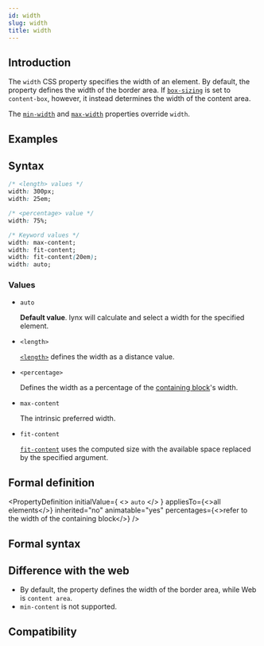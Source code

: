 ```yaml
---
id: width
slug: width
title: width
---
```


## Introduction

The `width` CSS property specifies the width of an element. By default, the property defines the width of the border area. If [`box-sizing`](./box-sizing.mdx) is set to `content-box`, however, it instead determines the width of the content area.

The [`min-width`](./min-width) and [`max-width`](./max-width) properties override `width`.

## Examples


<Go
  example="css-api"
  defaultFile="src/width/App.tsx"
  img="https://lf-lynx.tiktok-cdns.com/obj/lynx-artifacts-oss-sg/lynx-website/assets/doc/css/width.jpg"
  entry="src/width"
  defaultEntryFile="dist/width.lynx.bundle"
/>

## Syntax

```css
/* <length> values */
width: 300px;
width: 25em;

/* <percentage> value */
width: 75%;

/* Keyword values */
width: max-content;
width: fit-content;
width: fit-content(20em);
width: auto;
```

### Values

- `auto`

  **Default value**. lynx will calculate and select a width for the specified element.

- `<length>`

  [`<length>`](/api/css/data-type/length.mdx) defines the width as a distance value.

- `<percentage>`

  Defines the width as a percentage of the [containing block](https://developer.mozilla.org/en-US/docs/Web/CSS/Containing_block)'s width.

- `max-content`

  The intrinsic preferred width.

- `fit-content`

  [`fit-content`](/api/css/data-type/fit-content.mdx) uses the computed size with the available space replaced by the specified argument.

## Formal definition


<PropertyDefinition
  initialValue={
    <>
      <code>auto</code>
    </>
  }
  appliesTo={<>all elements</>}
  inherited="no"
  animatable="yes"
  percentages={<>refer to the width of the containing block</>}
/>

## Formal syntax

## Difference with the web

- By default, the property defines the width of the border area, while Web is `content area`.
- `min-content` is not supported.

## Compatibility


<LegacyCompatTable metadata="css/properties/width" />
